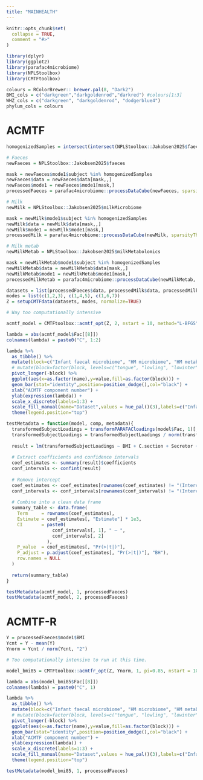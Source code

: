```yaml
---
title: "MAINHEALTH"
---
```


```r
knitr::opts_chunk$set(
  collapse = TRUE,
  comment = "#>"
)
```

```r
library(dplyr)
library(ggplot2)
library(parafac4microbiome)
library(NPLStoolbox)
library(CMTFtoolbox)
```

```r
colours = RColorBrewer:: brewer.pal(8, "Dark2")
BMI_cols = c("darkgreen","darkgoldenrod","darkred") #colours[1:3]
WHZ_cols = c("darkgreen", "darkgoldenrod", "dodgerblue4")
phylum_cols = colours
```

# ACMTF

```r
homogenizedSamples = intersect(intersect(NPLStoolbox::Jakobsen2025$faeces$mode1 %>% filter(!is.na(BMI)) %>% select(subject) %>% pull(), NPLStoolbox::Jakobsen2025$milkMicrobiome$mode1 %>% filter(!is.na(BMI)) %>% select(subject) %>% pull()), NPLStoolbox::Jakobsen2025$milkMetabolomics$mode1 %>% filter(!is.na(BMI)) %>% select(subject) %>% pull())

# Faeces
newFaeces = NPLStoolbox::Jakobsen2025$faeces

mask = newFaeces$mode1$subject %in% homogenizedSamples
newFaeces$data = newFaeces$data[mask,,]
newFaeces$mode1 = newFaeces$mode1[mask,]
processedFaeces = parafac4microbiome::processDataCube(newFaeces, sparsityThreshold = 0.75, centerMode=1, scaleMode=2)

# Milk
newMilk = NPLStoolbox::Jakobsen2025$milkMicrobiome

mask = newMilk$mode1$subject %in% homogenizedSamples
newMilk$data = newMilk$data[mask,,]
newMilk$mode1 = newMilk$mode1[mask,]
processedMilk = parafac4microbiome::processDataCube(newMilk, sparsityThreshold=0.85, centerMode=1, scaleMode=2)

# Milk metab
newMilkMetab = NPLStoolbox::Jakobsen2025$milkMetabolomics

mask = newMilkMetab$mode1$subject %in% homogenizedSamples
newMilkMetab$data = newMilkMetab$data[mask,,]
newMilkMetab$mode1 = newMilkMetab$mode1[mask,]
processedMilkMetab = parafac4microbiome::processDataCube(newMilkMetab, CLR=FALSE, centerMode=1, scaleMode=2)
```

```r
datasets = list(processedFaeces$data, processedMilk$data, processedMilkMetab$data)
modes = list(c(1,2,3), c(1,4,5), c(1,6,7))
Z = setupCMTFdata(datasets, modes, normalize=TRUE)
```

```r
# Way too computationally intensive
```

```r
acmtf_model = CMTFtoolbox::acmtf_opt(Z, 2, nstart = 10, method="L-BFGS", numCores=10)
```

```r
lambda = abs(acmtf_model$Fac[[8]])
colnames(lambda) = paste0("C", 1:2)

lambda %>%
  as_tibble() %>%
  mutate(block=c("Infant faecal microbiome", "HM microbiome", "HM metabolome")) %>%
  # mutate(block=factor(block, levels=c("tongue", "lowling", "lowinter", "upling", "upinter", "saliva", "metab"))) %>%
  pivot_longer(-block) %>%
  ggplot(aes(x=as.factor(name),y=value,fill=as.factor(block))) +
  geom_bar(stat="identity",position=position_dodge(),col="black") +
  xlab("ACMTF component number") +
  ylab(expression(lambda)) +
  scale_x_discrete(labels=1:3) +
  scale_fill_manual(name="Dataset",values = hue_pal()(3),labels=c("Infant faecal microbiome", "HM microbiome", "HM metabolome")) +
  theme(legend.position="top")
```
```r
testMetadata = function(model, comp, metadata){
  transformedSubjectLoadings = transformPARAFACloadings(model$Fac, 1)[,comp]
  transformedSubjectLoadings = transformedSubjectLoadings / norm(transformedSubjectLoadings, "2")
  
  result = lm(transformedSubjectLoadings ~ BMI + C.section + Secretor + Lewis + whz.6m, data=metadata$mode1)
  
  # Extract coefficients and confidence intervals
  coef_estimates <- summary(result)$coefficients
  conf_intervals <- confint(result)
  
  # Remove intercept
  coef_estimates <- coef_estimates[rownames(coef_estimates) != "(Intercept)", ]
  conf_intervals <- conf_intervals[rownames(conf_intervals) != "(Intercept)", ]
  
  # Combine into a clean data frame
  summary_table <- data.frame(
    Term     = rownames(coef_estimates),
    Estimate = coef_estimates[, "Estimate"] * 1e3,
    CI       = paste0(
                 conf_intervals[, 1], " – ",
                 conf_intervals[, 2]
               ),
    P_value  = coef_estimates[, "Pr(>|t|)"],
    P_adjust = p.adjust(coef_estimates[, "Pr(>|t|)"], "BH"),
    row.names = NULL
  )
  
  return(summary_table)
}

testMetadata(acmtf_model, 1, processedFaeces)
testMetadata(acmtf_model, 2, processedFaeces)
```
# ACMTF-R

```r
Y = processedFaeces$mode1$BMI
Ycnt = Y - mean(Y)
Ynorm = Ycnt / norm(Ycnt, "2")
```

```r
# Too computationally intensive to run at this time.
```

```r
model_bmi85 = CMTFtoolbox::acmtfr_opt(Z, Ynorm, 1, pi=0.85, nstart = 10, method="L-BFGS", numCores=10)
```

```r
lambda = abs(model_bmi85$Fac[[8]])
colnames(lambda) = paste0("C", 1)

lambda %>%
  as_tibble() %>%
  mutate(block=c("Infant faecal microbiome", "HM microbiome", "HM metabolome")) %>%
  # mutate(block=factor(block, levels=c("tongue", "lowling", "lowinter", "upling", "upinter", "saliva", "metab"))) %>%
  pivot_longer(-block) %>%
  ggplot(aes(x=as.factor(name),y=value,fill=as.factor(block))) +
  geom_bar(stat="identity",position=position_dodge(),col="black") +
  xlab("ACMTF component number") +
  ylab(expression(lambda)) +
  scale_x_discrete(labels=1:3) +
  scale_fill_manual(name="Dataset",values = hue_pal()(3),labels=c("Infant faecal microbiome", "HM microbiome", "HM metabolome")) +
  theme(legend.position="top")
```

```r
testMetadata(model_bmi85, 1, processedFaeces)
```

